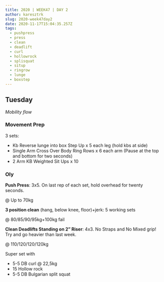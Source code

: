 ```yaml
---
title: 2020 | WEEK47 | DAY 2
author: karesztrk
slug: 2020-week47day2
date: 2020-11-17T15:04:35.257Z
tags:
  - pushpress
  - press
  - clean
  - deadlift
  - curl
  - hollowrock
  - splisquat
  - situp
  - ringrow
  - lunge
  - boxstep
---
```


## Tuesday

_Mobility flow_

### Movement Prep

3 sets:

- Kb Reverse lunge into box Step Up x 5 each leg (hold kbs at side)
- Single Arm Cross Over Body Ring Rows x 6 each arm (Pause at the top and bottom for two seconds)
- 2 Arm KB Weighted Sit Ups x 10

### Oly

**Push Press**: 3x5. On last rep of each set, hold overhead for twenty seconds.

@ Up to 70kg

**3 position clean** (hang, below knee, floor)+jerk: 5 working sets

@ 80/85/90/95kg+100kg fail

**Clean Deadlifts Standing on 2” Riser**: 4x3. No Straps and No Mixed grip! Try and go heavier than last week.

@ 110/120/120/120kg

Super set with

- 5-5 DB curl @ 22,5kg
- 15 Hollow rock
- 5-5 DB Bulgarian split squat
